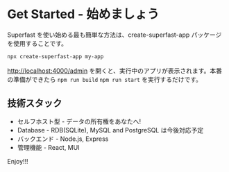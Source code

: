 # Get Started - 始めましょう

Superfast を使い始める最も簡単な方法は、create-superfast-app パッケージを使用することです。

```sh
npx create-superfast-app my-app
```

[http://localhost:4000/admin](http://localhost:4000/admin) を開くと、実行中のアプリが表示されます。本番の準備ができたら `npm run build` `npm run start` を実行するだけです。

## 技術スタック

- セルフホスト型 - データの所有権をあなたへ!
- Database - RDB(SQLite), MySQL and PostgreSQL は今後対応予定
- バックエンド - Node.js, Express
- 管理機能 - React, MUI

Enjoy!!!
